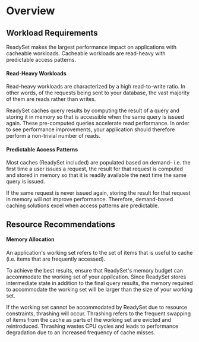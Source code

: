 
# Overview 

## Workload Requirements
ReadySet makes the largest performance impact on applications with cacheable workloads. Cacheable workloads are read-heavy with 
predictable access patterns. 

#### Read-Heavy Workloads 
Read-heavy workloads are characterized by a high read-to-write ratio. In other words, of the requests
being sent to your database, the vast majority of them are reads rather than writes. 

ReadySet caches query results by computing the result of a query and storing it in memory so that is accessible when 
the same query is issued again. These pre-computed queries accelerate read performance. In order to see performance improvements, your 
application should therefore perform a non-trivial number of reads.

#### Predictable Access Patterns
Most caches (ReadySet included) are populated based on demand– i.e. the first time a user issues a request, the result for that request is computed and stored in memory so that it is 
readily available the next time the same query is issued. 

If the same request is never issued again, storing the result for that request in memory will not improve performance. Therefore, demand-based caching solutions excel when 
access patterns are predictable.

## Resource Recommendations

#### Memory Allocation
An application's working set refers to the set of items that is useful to cache (i.e. items that are frequently accessed).

To achieve the best results, ensure that ReadySet's memory budget can accommodate the working set of your application. Since ReadySet stores intermediate state in addition to the final query results, 
the memory required to accommodate the working set will be larger than the size of your working set. 

If the working set cannot be accommodated by ReadySet due to resource constraints, thrashing will occur. Thrashing refers to the frequent swapping of items from the cache as parts of the working set are evicted and reintroduced. 
Thrashing wastes CPU cycles and leads to performance degradation due to an increased frequency of cache misses. 